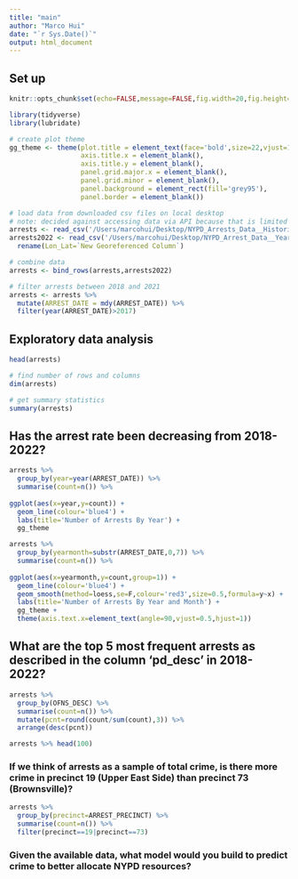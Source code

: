 ```yaml
---
title: "main"
author: "Marco Hui"
date: "`r Sys.Date()`"
output: html_document
---
```

## Set up
```r
knitr::opts_chunk$set(echo=FALSE,message=FALSE,fig.width=20,fig.height=10)
```

```r
library(tidyverse)
library(lubridate)
```

```r
# create plot theme
gg_theme <- theme(plot.title = element_text(face='bold',size=22,vjust=1),
                  axis.title.x = element_blank(),
                  axis.title.y = element_blank(),
                  panel.grid.major.x = element_blank(),
                  panel.grid.minor = element_blank(),
                  panel.background = element_rect(fill='grey95'),
                  panel.border = element_blank())
```

```r
# load data from downloaded csv files on local desktop
# note: decided against accessing data via API because that is limited to 500000 rows per call  
arrests <- read_csv('/Users/marcohui/Desktop/NYPD_Arrests_Data__Historic_.csv')
arrests2022 <- read_csv('/Users/marcohui/Desktop/NYPD_Arrest_Data__Year_to_Date_.csv') %>%
  rename(Lon_Lat=`New Georeferenced Column`)

# combine data
arrests <- bind_rows(arrests,arrests2022)

# filter arrests between 2018 and 2021
arrests <- arrests %>% 
  mutate(ARREST_DATE = mdy(ARREST_DATE)) %>% 
  filter(year(ARREST_DATE)>2017)
```

## Exploratory data analysis
```r
head(arrests)
```

```r
# find number of rows and columns
dim(arrests)
```

```r
# get summary statistics
summary(arrests)
```

## Has the arrest rate been decreasing from 2018-2022?

```r
arrests %>% 
  group_by(year=year(ARREST_DATE)) %>% 
  summarise(count=n()) %>%
  
ggplot(aes(x=year,y=count)) + 
  geom_line(colour='blue4') +
  labs(title='Number of Arrests By Year') +
  gg_theme
```

```r
arrests %>% 
  group_by(yearmonth=substr(ARREST_DATE,0,7)) %>% 
  summarise(count=n()) %>%
  
ggplot(aes(x=yearmonth,y=count,group=1)) + 
  geom_line(colour='blue4') + 
  geom_smooth(method=loess,se=F,colour='red3',size=0.5,formula=y~x) +
  labs(title='Number of Arrests By Year and Month') +
  gg_theme +
  theme(axis.text.x=element_text(angle=90,vjust=0.5,hjust=1))
```

## What are the top 5 most frequent arrests as described in the column 'pd_desc' in 2018-2022?

```r
arrests %>% 
  group_by(OFNS_DESC) %>% 
  summarise(count=n()) %>%
  mutate(pcnt=round(count/sum(count),3)) %>%
  arrange(desc(pcnt))
```

```r
arrests %>% head(100)
```
### If we think of arrests as a sample of total crime, is there more crime in precinct 19 (Upper East Side) than precinct 73 (Brownsville)? 
```r
arrests %>% 
  group_by(precinct=ARREST_PRECINCT) %>% 
  summarise(count=n()) %>%
  filter(precinct==19|precinct==73)
```

### Given the available data, what model would you build to predict crime to better allocate NYPD resources?

